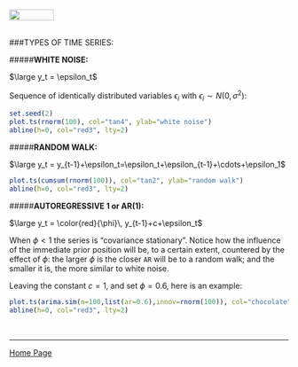 <br>
<a href="http://rinterested.github.io/statistics/index.html">
<img HEIGHT="20" WIDTH="80" src="https://cloud.githubusercontent.com/assets/9312897/10556783/a27a26fa-745c-11e5-9b1a-2d5bd737387a.PNG"></a>
<br><br>


###TYPES OF TIME SERIES:
<br>
    
#####**WHITE NOISE:**

$\large y_t = \epsilon_t$

Sequence of identically distributed variables $\epsilon_i$ with $\epsilon_i \sim N(0,\sigma^2)$:

```R
set.seed(2)
plot.ts(rnorm(100), col="tan4", ylab="white noise")
abline(h=0, col="red3", lty=2)
```

#####**RANDOM WALK:**

$\large y_t = y_{t-1}+\epsilon_t=\epsilon_t+\epsilon_{t-1}+\cdots+\epsilon_1$

```R
plot.ts(cumsum(rnorm(100)), col="tan2", ylab="random walk")
abline(h=0, col="red3", lty=2)
```

#####**AUTOREGRESSIVE 1 or AR(1):**

$\large y_t = \color{red}{\phi}\, y_{t-1}+c+\epsilon_t$

When $\phi < 1$ the series is "covariance stationary". Notice how the influence of the immediate prior position will be, to a certain extent, countered by the effect of $\phi$: the larger $\phi$ is the closer `AR` will be to a random walk; and the smaller it is, the more similar to white noise.

Leaving the constant $c=1$, and set $\phi=0.6$, here is an example:

```R
plot.ts(arima.sim(n=100,list(ar=0.6),innov=rnorm(100)), col="chocolate", ylab="AR(1)")
abline(h=0, col="red3", lty=2)
```

<br>


---

<a href="http://rinterested.github.io/statistics/index.html">Home Page</a>
